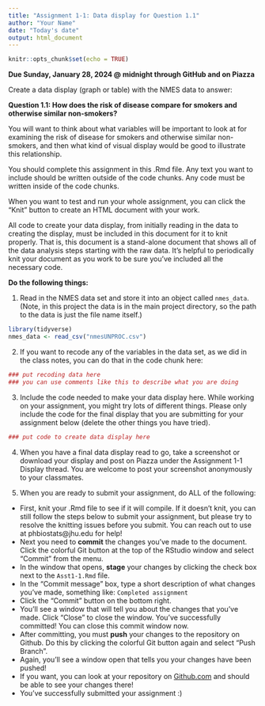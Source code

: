 ```yaml
---
title: "Assignment 1-1: Data display for Question 1.1"
author: "Your Name"
date: "Today's date"
output: html_document
---
```


```r
knitr::opts_chunk$set(echo = TRUE)
```

**Due Sunday, January 28, 2024 @ midnight through GitHub and on Piazza**

Create a data display (graph or table) with the NMES data to answer:

**Question 1.1: How does the risk of disease compare for smokers and otherwise similar non-smokers?**

You will want to think about what variables will be important to look at for examining the risk of disease for smokers and otherwise similar non-smokers, and then what kind of visual display would be good to illustrate this relationship. 

You should complete this assignment in this .Rmd file.  Any text you want to include should be written outside of the code chunks.  Any code must be written inside of the code chunks.

When you want to test and run your whole assignment, you can click the "Knit" button to create an HTML document with your work.

All code to create your data display, from initially reading in the data to creating the display, must be included in this document for it to knit properly.  That is, this document is a stand-alone document that shows all of the data analysis steps starting with the raw data.  It's helpful to periodically knit your document as you work to be sure you've included all the necessary code.

**Do the following things: **

1. Read in the NMES data set and store it into an object called `nmes_data`.  (Note, in this project the data is in the main project directory, so the path to the data is just the file name itself.)
```r
library(tidyverse)
nmes_data <- read_csv("nmesUNPROC.csv")
```

2. If you want to recode any of the variables in the data set, as we did in the class notes, you can do that in the code chunk here:
```r
### put recoding data here
### you can use comments like this to describe what you are doing

```

3. Include the code needed to make your data display here.  While working on your assignment, you might try lots of different things.  Please only include the code for the final display that you are submitting for your assignment below (delete the other things you have tried).
```r
### put code to create data display here

```

4. When you have a final data display read to go, take a screenshot or download your display and post on Piazza under the Assignment 1-1 Display thread.  You are welcome to post your screenshot anonymously to your classmates.

5. When you are ready to submit your assignment, do ALL of the following:

* First, knit your .Rmd file to see if it will compile.  If it doesn't knit, you can still follow the steps below to submit your assignment, but please try to resolve the knitting issues before you submit.  You can reach out to use at phbiostats@jhu.edu for help!
* Next you need to **commit** the changes you've made to the document.  Click the colorful Git button at the top of the RStudio window and select "Commit" from the menu.
* In the window that opens, **stage** your changes by clicking the check box next to the `Asst1-1.Rmd` file.
* In the "Commit message" box, type a short description of what changes you've made, something like: `Completed assignment`
* Click the "Commit" button on the bottom right.
* You'll see a window that will tell you about the changes that you've made.  Click "Close" to close the window.  You've successfully committed! You can close this commit window now.
* After committing, you must **push** your changes to the repository on Github.  Do this by clicking the colorful Git button again and select "Push Branch".  
* Again, you'll see a window open that tells you your changes have been pushed!
* If you want, you can look at your repository on [Github.com](https://github.com/) and should be able to see your changes there!  
* You've successfully submitted your assignment :)
